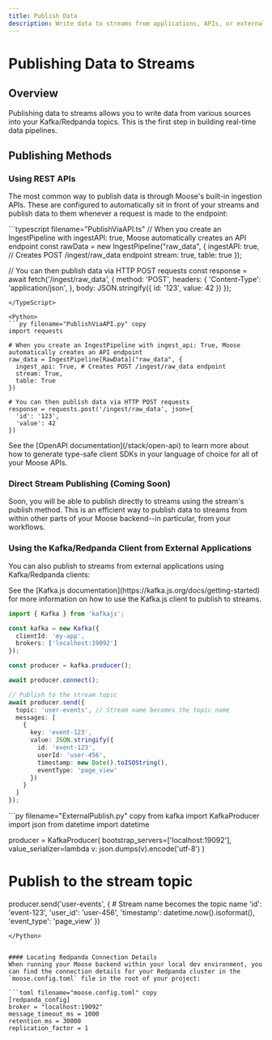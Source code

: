 ```yaml
---
title: Publish Data
description: Write data to streams from applications, APIs, or external sources
---
```



# Publishing Data to Streams

<LanguageSwitcher />

## Overview
Publishing data to streams allows you to write data from various sources into your Kafka/Redpanda topics. This is the first step in building real-time data pipelines.

## Publishing Methods

### Using REST APIs
The most common way to publish data is through Moose's built-in ingestion APIs. These are configured to automatically sit in front of your streams and publish data to them whenever a request is made to the endpoint:

<TypeScript>
```typescript filename="PublishViaAPI.ts"
// When you create an IngestPipeline with ingestAPI: true, Moose automatically creates an API endpoint
const rawData = new IngestPipeline<RawData>("raw_data", {
  ingestAPI: true, // Creates POST /ingest/raw_data endpoint
  stream: true,
  table: true
});

// You can then publish data via HTTP POST requests
const response = await fetch('/ingest/raw_data', {
  method: 'POST',
  headers: {
    'Content-Type': 'application/json',
  },
  body: JSON.stringify({
    id: '123',
    value: 42
  })
});
```
</TypeScript>

<Python>
```py filename="PublishViaAPI.py" copy
import requests

# When you create an IngestPipeline with ingest_api: True, Moose automatically creates an API endpoint
raw_data = IngestPipeline[RawData]("raw_data", {
  ingest_api: True, # Creates POST /ingest/raw_data endpoint
  stream: True,
  table: True
})

# You can then publish data via HTTP POST requests
response = requests.post('/ingest/raw_data', json={
  'id': '123',
  'value': 42
})
```
</Python>

<Callout type="info" title="Using OpenAPI">
See the [OpenAPI documentation](/stack/open-api) to learn more about how to generate type-safe client SDKs in your language of choice for all of your Moose APIs.
</Callout>

### Direct Stream Publishing (Coming Soon)

Soon, you will be able to publish directly to streams using the stream's publish method. This is an efficient way to publish data to streams from within other parts of your Moose backend--in particular, from your workflows.

### Using the Kafka/Redpanda Client from External Applications
You can also publish to streams from external applications using Kafka/Redpanda clients:

<TypeScript>
See the [Kafka.js documentation](https://kafka.js.org/docs/getting-started) for more information on how to use the Kafka.js client to publish to streams.

```typescript filename="ExternalPublish.ts"
import { Kafka } from 'kafkajs';

const kafka = new Kafka({
  clientId: 'my-app',
  brokers: ['localhost:19092']
});

const producer = kafka.producer();

await producer.connect();

// Publish to the stream topic
await producer.send({
  topic: 'user-events', // Stream name becomes the topic name
  messages: [
    {
      key: 'event-123',
      value: JSON.stringify({
        id: 'event-123',
        userId: 'user-456',
        timestamp: new Date().toISOString(),
        eventType: 'page_view'
      })
    }
  ]
});
```
</TypeScript>

<Python>
```py filename="ExternalPublish.py" copy
from kafka import KafkaProducer
import json
from datetime import datetime

producer = KafkaProducer(
    bootstrap_servers=['localhost:19092'],
    value_serializer=lambda v: json.dumps(v).encode('utf-8')
)

# Publish to the stream topic
producer.send('user-events', {  # Stream name becomes the topic name
    'id': 'event-123',
    'user_id': 'user-456',
    'timestamp': datetime.now().isoformat(),
    'event_type': 'page_view'
})
```
</Python>


#### Locating Redpanda Connection Details
When running your Moose backend within your local dev environment, you can find the connection details for your Redpanda cluster in the `moose.config.toml` file in the root of your project:

```toml filename="moose.config.toml" copy
[redpanda_config]
broker = "localhost:19092"
message_timeout_ms = 1000
retention_ms = 30000
replication_factor = 1
```







